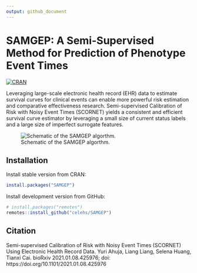 ```yaml
---
output: github_document
---
```


# SAMGEP: A Semi-Supervised Method for Prediction of Phenotype Event Times

[![CRAN](https://www.r-pkg.org/badges/version/SAMGEP)](https://CRAN.R-project.org/package=SAMGEP)

Leveraging large-scale electronic health record (EHR) data to estimate survival curves for clinical events can enable more powerful risk estimation and comparative effectiveness research. Semi-supervised Calibration of Risk with Noisy Event Times (SCORNET) yields a consistent and efficient survival curve estimator by leveraging a small size of current status labels and a large size of imperfect surrogate features.

![Schematic of the SAMGEP algorthm.](img/samgep_flowchart.png)

## Installation

Install stable version from CRAN:

```r
install.packages("SAMGEP")
```

Install development version from GitHub:

```r
# install.packages("remotes")
remotes::install_github("celehs/SAMGEP")
```

## Citation

Semi-supervised Calibration of Risk with Noisy Event Times (SCORNET) Using Electronic Health Record Data. Yuri Ahuja, Liang Liang, Selena Huang, Tianxi Cai. bioRxiv 2021.01.08.425976; doi: https://doi.org/10.1101/2021.01.08.425976
